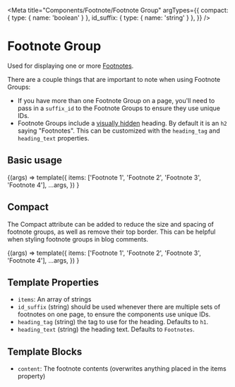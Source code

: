 
<Meta
  title="Components/Footnote/Footnote Group"
  argTypes={{
    compact: { type: { name: 'boolean' } },
    id_suffix: { type: { name: 'string' } },
  }}
/>

# Footnote Group

Used for displaying one or more [Footnotes](/docs/components-footnote-footnote--basic).

There are a couple things that are important to note when using Footnote Groups:

- If you have more than one Footnote Group on a page, you'll need to pass in a `suffix_id` to the Footnote Groups to ensure they use unique IDs.
- Footnote Groups include a [visually hidden](/docs/utilities-display--hidden-visually) heading. By default it is an `h2` saying "Footnotes". This can be customized with the `heading_tag` and `heading_text` properties.

## Basic usage

<Canvas>
  <Story name="Basic">
    {(args) =>
      template({
        items: ['Footnote 1', 'Footnote 2', 'Footnote 3', 'Footnote 4'],
        ...args,
      })
    }
  </Story>
</Canvas>

## Compact

The Compact attribute can be added to reduce the size and spacing of footnote groups, as well as remove their top border. This can be helpful when styling footnote groups in blog comments.

<Canvas>
  <Story
    name="Compact"
    args={{
      compact: true,
    }}
  >
    {(args) =>
      template({
        items: ['Footnote 1', 'Footnote 2', 'Footnote 3', 'Footnote 4'],
        ...args,
      })
    }
  </Story>
</Canvas>

## Template Properties

- `items`: An array of strings
- `id_suffix` (string) should be used whenever there are multiple sets of footnotes on one page, to ensure the components use unique IDs.
- `heading_tag` (string) the tag to use for the heading. Defaults to `h1`.
- `heading_text` (string) the heading text. Defaults to `Footnotes`.

## Template Blocks

- `content`: The footnote contents (overwrites anything placed in the items property)
